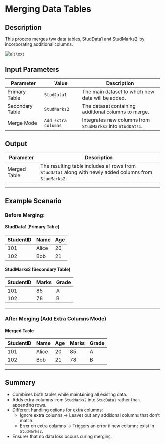 # Merging Data Tables  

## Description  

This process merges two data tables, StudData1 and StudMarks2, by incorporating additional columns.  

![alt text](../assets/datatable/merge-data-tables.png)

## Input Parameters

| Parameter            | Value              | Description                                      |
|----------------------|-------------------|--------------------------------------------------|
| Primary Table    | `StudData1`        | The main dataset to which new data will be added. |
| Secondary Table  | `StudMarks2`       | The dataset containing additional columns to merge. |
| Merge Mode       | `Add extra columns` | Integrates new columns from `StudMarks2` into `StudData1`. |

## Output

| Parameter           | Description                                           |
|--------------------|-------------------------------------------------------|
| Merged Table  | The resulting table includes all rows from `StudData1` along with newly added columns from `StudMarks2`. |

---

## Example Scenario  

### Before Merging:  

#### StudData1 (Primary Table)

| StudentID | Name    | Age |
|-----------|--------|-----|
| 101       | Alice  | 20  |
| 102       | Bob    | 21  |

#### StudMarks2 (Secondary Table)

| StudentID | Marks  | Grade |
|-----------|--------|-------|
| 101       | 85     | A     |
| 102       | 78     | B     |

---

### After Merging (Add Extra Columns Mode)  

#### Merged Table

| StudentID | Name    | Age | Marks | Grade |
|-----------|--------|-----|-------|-------|
| 101       | Alice  | 20  | 85    | A     |
| 102       | Bob    | 21  | 78    | B     |

---

## Summary  

- Combines both tables while maintaining all existing data.  
- Adds extra columns from `StudMarks2` into `StudData1` rather than appending rows.  
- Different handling options for extra columns:  
  - Ignore extra columns → Leaves out any additional columns that don’t match.  
  - Error on extra columns → Triggers an error if new columns exist in `StudMarks2`.  
- Ensures that no data loss occurs during merging. 